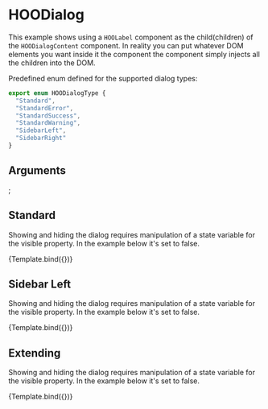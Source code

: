 
<Meta title="Organisms/Dialogs/HOODialog" component={HOODialog}/>

# HOODialog

This example shows using a `HOOLabel` component as the child(children) of the `HOODialogContent` component.
In reality you can put whatever DOM elements you want inside it the component the component simply injects all the children into the DOM.

Predefined enum defined for the supported dialog types:
```ts
export enum HOODialogType {
  "Standard",
  "StandardError",
  "StandardSuccess",
  "StandardWarning",
  "SidebarLeft",
  "SidebarRight"
}
```

## Arguments

<ArgsTable of={HOODialog} />

  <HOODialogHeader title="Dialog Header" closeIconName="hoo-icon-close" closeDisabled={false} closeOnClick={args.close} />
  <HOODialogContent>
    <HOOLabel label="Content of Dialog" />
  </HOODialogContent>
</HOODialog>;

## Standard

Showing and hiding the dialog requires manipulation of a state variable for the visible property. In the example below it's set to false.

<Canvas>
  <Story 
    name="Standard"
    args = {
      { type: HOODialogType.Standard, visible: false, height: "80vh", width: "80vw" }
    }>
    {Template.bind({})}
  </Story>
</Canvas>

## Sidebar Left

Showing and hiding the dialog requires manipulation of a state variable for the visible property. In the example below it's set to false.

<Canvas>
  <Story 
    name="Sidebar Left"
    args = { 
      { type: HOODialogType.SidebarLeft, visible: false, width: "80vw" }
    }>
    {Template.bind({})}
  </Story>
</Canvas>

## Extending

Showing and hiding the dialog requires manipulation of a state variable for the visible property. In the example below it's set to false.

<Canvas>
  <Story 
    name="Extending"
    args = { 
      { type: HOODialogType.Standard, visible: false, height: "80vh", width: "80vw", rootElementAttributes: { style: { backgroundColor: "red" } }}
    }>
    {Template.bind({})}
  </Story>
</Canvas>